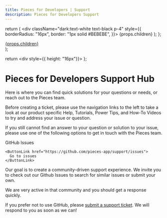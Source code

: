 ```yaml
---
title: Pieces for Developers | Support
description: Pieces for Developers Support
---
```


  return (
    <div className="dark:text-white text-black p-4" style={{
      borderRadius: "16px",
      border: "1px solid #BEBEBE",
    }}>
      {props.children}
    </div>
  );
};

  <div>
    <a className="dark:bg-white bg-black dark:text-white text-black p-[12px]" style={{textDecoration: "none"}} target="_blank" href={props.href}>
      {props.children}
    </a>
  </div>
);

  return <div style={{ height: "16px"}}></div>
};

# Pieces for Developers Support Hub

Here is where you can find quick solutions for your questions or needs, or reach out to the Pieces team.

<Info>
  Before creating a ticket, please use the navigation links to the left to take a look at our product specific Help, Tutorials, Power Tips, and How-To Videos to try and address your issue or question.
</Info>

If you still cannot find an answer to your question or solution to your issue, please use one of the following options to get in touch with the Pieces team.

<SingleCard>
  <div className={'flex justify-between'}>
    <div>
    GitHub Issues
    </div>

    <ButtonLink href="https://github.com/pieces-app/support/issues">
      Go to issues
    </ButtonLink>
  </div>

  Our goal is to create a community-driven support experience. We invite you to check out our Github Issues to search for similar issues or submit your own.

  We are very active in that community and you should get a response quickly.
</SingleCard>

If you prefer not to use GitHub, please [submit a support ticket](https://getpieces.typeform.com/to/mCjBSIjF#page=docs-sidebar). We will respond to you as soon as we can!
